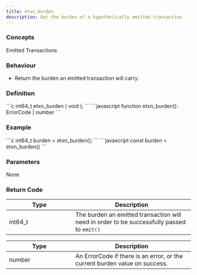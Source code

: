 ```yaml
---
title: etxn_burden
description: Get the burden of a hypothetically emitted transaction
---
```


### Concepts

<LinkButton href="/docs/hooks/concepts/emitted-transactions">Emitted Transactions</LinkButton>

### Behaviour

* Return the burden an emitted transaction will carry.

### Definition

<Tabs>
<TabItem label="C">
```c
int64_t etxn_burden (
    void
);
```
</TabItem>

<TabItem label="JavaScript">
```javascript
function etxn_burden(): ErrorCode | number
```
</TabItem>
</Tabs>



### Example

<Tabs>
<TabItem label="C">
```c
int64_t burden = etxn_burden();
```


</TabItem>

<TabItem label="JavaScript">
```javascript
const burden = etxn_burden()
```
</TabItem>
</Tabs>



### Parameters

None

### Return Code

<Tabs>
<TabItem label="C">
<table><thead><tr><th width="165">Type</th><th>Description</th></tr></thead><tbody><tr><td>int64_t</td><td>The burden an emitted transaction will need in order to be successfully passed to <code>emit()</code></td></tr></tbody></table>
</TabItem>

<TabItem label="JavaScript">
<table><thead><tr><th width="165">Type</th><th>Description</th></tr></thead><tbody><tr><td>number</td><td>An ErrorCode if there is an error, or the current burden value on success.</td></tr></tbody></table>
</TabItem>
</Tabs>

